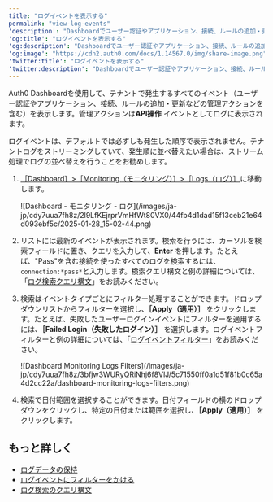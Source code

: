 ```yaml
---
title: "ログイベントを表示する"
permalink: "view-log-events"
'description': "Dashboardでユーザー認証やアプリケーション、接続、ルールの追加・更新などの管理アクションを含むイベントログを表示する方法について説明します。"
'og:title': "ログイベントを表示する"
'og:description': "Dashboardでユーザー認証やアプリケーション、接続、ルールの追加・更新などの管理アクションを含むイベントログを表示する方法について説明します。"
'og:image': "https://cdn2.auth0.com/docs/1.14567.0/img/share-image.png"
'twitter:title': "ログイベントを表示する"
'twitter:description': "Dashboardでユーザー認証やアプリケーション、接続、ルールの追加・更新などの管理アクションを含むイベントログを表示する方法について説明します。"
---
```


<Tooltip data-tooltip-id="react-containers-DefinitionTooltip-0" href="/ja-jp/glossary?term=auth0-dashboard" tip="Auth0 Dashboard: サービスを構成するためのAuth0の主製品。" cta="用語集の表示">Auth0 Dashboard</Tooltip>を使用して、テナントで発生するすべてのイベント（ユーザー認証やアプリケーション、接続、ルールの追加・更新などの管理アクションを含む）を表示します。管理アクションは**API操作** イベントとしてログに表示されます。

<Callout icon="file-lines" color="#0EA5E9" iconType="regular">

ログイベントは、デフォルトでは必ずしも発生した順序で表示されません。テナントログをストリーミングしていて、発生順に並べ替えたい場合は、ストリーム処理でログの並べ替えを行うことをお勧めします。

</Callout>

1. [［Dashboard］>［Monitoring（モニタリング）］>［Logs（ログ）］](https://manage.auth0.com/#/logs)に移動します。

   <Frame>![Dashboard - モニタリング - ログ](/images/ja-jp/cdy7uua7fh8z/2l9LfKEjrprVmHfWt80VX0/44fb4d1dad15f13ceb21e64d093ebf5c/2025-01-28_15-02-44.png)</Frame>

2. リストには最新のイベントが表示されます。検索を行うには、カーソルを検索フィールドに置き、クエリを入力して、**Enter** を押します。たとえば、"Pass"を含む接続を使ったすべてのログを検索するには、`connection:*pass*`と入力します。検索クエリ構文と例の詳細については、「[ログ検索クエリ構文](/ja-jp/deploy-monitor/logs/log-search-query-syntax)」をお読みください。
3. 検索はイベントタイプごとにフィルター処理することができます。ドロップダウンリストからフィルターを選択し、**［Apply（適用）］** をクリックします。たとえば、失敗したユーザーログインイベントにフィルターを適用するには、**［Failed Login（失敗したログイン）］** を選択します。ログイベントフィルターと例の詳細については、「[ログイベントフィルター](/ja-jp/deploy-monitor/logs/log-event-filters)」をお読みください。

   <Frame>![Dashboard Monitoring Logs Filters](/images/ja-jp/cdy7uua7fh8z/3bfjw3WURyQRiNhj6f8VlJ/5c71550ff0a1d51f81b0c65a4d2cc22a/dashboard-monitoring-logs-filters.png)</Frame>

4. 検索で日付範囲を選択することができます。日付フィールドの横のドロップダウンをクリックし、特定の日付または範囲を選択し、**［Apply（適用）］** をクリックします。

## もっと詳しく

* [ログデータの保持](/ja-jp/deploy-monitor/logs/log-data-retention)
* [ログイベントにフィルターをかける](/ja-jp/deploy-monitor/logs/log-event-filters)
* [ログ検索のクエリ構文](/ja-jp/deploy-monitor/logs/log-search-query-syntax)